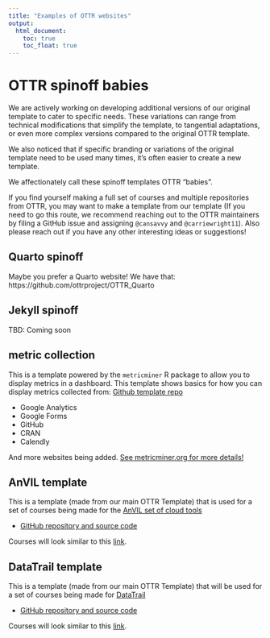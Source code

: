 ```yaml
---
title: "Examples of OTTR websites"
output:
  html_document:
    toc: true
    toc_float: true
---
```


# OTTR spinoff babies

We are actively working on developing additional versions of our original template to cater to specific needs. These variations can range from technical modifications that simplify the template, to tangential adaptations, or even more complex versions compared to the original OTTR template.

We also noticed that if specific branding or variations of the original template need to be used many times, it's often easier to create a new template.

We affectionately call these spinoff templates OTTR "babies".

If you find yourself making a full set of courses and multiple repositories from OTTR, you may want to make a template from our template (If you need to go this route, we recommend reaching out to the OTTR maintainers by filing a GitHub issue and assigning `@cansavvy` and `@carriewright11`). Also please reach out if you have any other interesting ideas or suggestions!

## Quarto spinoff 

Maybe you prefer a Quarto website! We have that: https://github.com/ottrproject/OTTR_Quarto

## Jekyll spinoff 

TBD: Coming soon

## metric collection

This is a template powered by the `metricminer` R package to allow you to display metrics in a dashboard.
This template shows basics for how you can display metrics collected from:
[Github template repo](https://github.com/ottrproject/metricminer-dashboard/tree/main)

- Google Analytics
- Google Forms
- GitHub
- CRAN
- Calendly

And more websites being added. [See metricminer.org for more details!](https://www.metricminer.org/)

## AnVIL template

This is a template (made from our main OTTR Template) that is used for a set of courses being made for the [AnVIL set of cloud tools](https://anvilproject.org/)

- [GitHub repository and source code](https://github.com/jhudsl/AnVIL_Template)  

Courses will look similar to this [link](https://ottrproject.org/AnVIL_Template/).

## DataTrail template

This is a template (made from our main OTTR Template) that will be used for a set of courses being made for [DataTrail](https://www.datatrail.org/)

- [GitHub repository and source code](https://github.com/datatrail-jhu/DataTrail_Template)

Courses will look similar to this [link](https://datatrail-jhu.github.io/DataTrail_Template/introduction.html).

<br>
